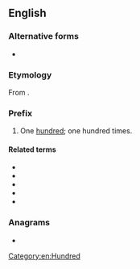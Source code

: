 ==English==

===Alternative forms===
* {{l|en|hecto-}}

===Etymology===
From {{der|en|grc|ἑκατόν||hundred}}.

===Prefix===
{{en-prefix}}

# One [[hundred]]; one hundred times.

====Related terms====
* {{l|en|hecatologue}}
* {{l|en|hecatophyllous}}
* {{l|en|hecatomped}}
* {{l|en|hecatontarchy}}
* {{l|en|hecatontome}}

===Anagrams===
* {{anagrams|en|a=acehot|Choate|choate}}

[[Category:en:Hundred]]